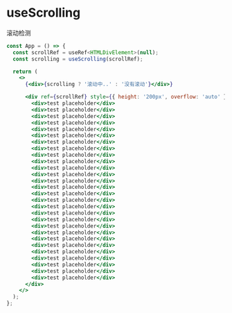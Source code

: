 
<Meta title="hooks/useScrolling" />

# useScrolling

滚动检测

```jsx
const App = () => {
  const scrollRef = useRef<HTMLDivElement>(null);
  const scrolling = useScrolling(scrollRef);

  return (
    <>
      {<div>{scrolling ? '滚动中..' : '没有滚动'}</div>}

      <div ref={scrollRef} style={{ height: '200px', overflow: 'auto' }}>
        <div>test placeholder</div>
        <div>test placeholder</div>
        <div>test placeholder</div>
        <div>test placeholder</div>
        <div>test placeholder</div>
        <div>test placeholder</div>
        <div>test placeholder</div>
        <div>test placeholder</div>
        <div>test placeholder</div>
        <div>test placeholder</div>
        <div>test placeholder</div>
        <div>test placeholder</div>
        <div>test placeholder</div>
        <div>test placeholder</div>
        <div>test placeholder</div>
        <div>test placeholder</div>
        <div>test placeholder</div>
        <div>test placeholder</div>
        <div>test placeholder</div>
        <div>test placeholder</div>
        <div>test placeholder</div>
        <div>test placeholder</div>
        <div>test placeholder</div>
        <div>test placeholder</div>
        <div>test placeholder</div>
        <div>test placeholder</div>
        <div>test placeholder</div>
        <div>test placeholder</div>
      </div>
    </>
  );
};
```